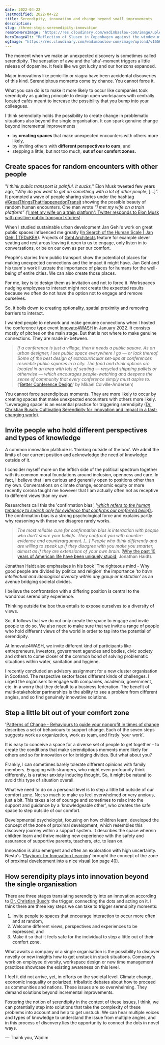 ```yaml
---
date: 2022-04-22
lastModified: 2022-04-22
title: Serendipity, innovation and change beyond small improvements
description:
slug: /three-steps-serenedipity-innovation
remoteHeroImage: "https://res.cloudinary.com/wadimbaslow-com/image/upload/v1649334470/P1001699_umzgpf.jpg"
heroImageAlt: "Reflection of Slusen in Copenhagen against the window of Yum Yoga. Picture by Wadim Baslow."
ogImage: "https://res.cloudinary.com/wadimbaslow-com/image/upload/v1650889345/serendipity-post-seo_q8dcqz.jpg"
---
```



The moment when we make an unexpected discovery is sometimes called serendipity. The sensation of awe and the 'aha'-moment triggers a little release of dopamine. It feels like we got lucky and our horizons expanded.

Major innovations like penicillin or viagra have been accidental discoveries of this kind. Serendipitous moments come by chance. You cannot force it.

What you can do is to make it more likely to occur like companies took serendipity as guiding principle to design open workspaces with centrally located cafés meant to increase the possibility that you bump into your colleagues.

I think serendipity holds the possibility to create change in problematic situations also beyond the single organisation. It can spark genuine change beyond incremental improvements

- by **creating spaces** that make unexpected encounters with others more likely,
- by inviting others with **different perspectives to ours**, and
- stepping a little, but not too much, **out of our comfort zones.**

## Create spaces for random encounters with other people

"_I think public transport is painful. It sucks,_" Elon Musk tweeted few years ago, “_Why do you want to get on something with a lot of other people_, [...]”. It prompted a wave of people sharing stories under the hashtag [#GreatThingsThatHappenedonTransit](https://twitter.com/search?q=%23GreatThingsThatHappenedonTransit&src=typed_query) showing the possible beauty of random human encounters. One man wrote _“I met my wife on a train platform” (_'[I met my wife on a train platform': Twitter responds to Elon Musk with positive public transport stories](https://www.theguardian.com/cities/2017/dec/21/elon-musk-public-transport-transit-painful-twitter)).

When I studied sustainable urban development Jan Gehl's work on great public spaces influenced me greatly ([In Search of the Human Scale | Jan Gehl | TEDxKEA](https://www.youtube.com/watch?v=Cgw9oHDfJ4k&ab_channel=TEDxTalks)). Projects of [Gehl Architects](https://gehlpeople.com/) feature for example clever seating and rest areas leaving it open to us to engage, only listen in to conversations, or be on our own as per our comfort.

People's stories from public transport show the potential of places for making unexpected connections and the impact it might have. Jan Gehl and his team's work illustrate the importance of places for humans for the well-being of entire cities. We can also create those places.

For me, key is to design them as invitation and not to force it. Workspaces nudging employees to interact might not create the expected results because we often do not have the option not to engage and remove ourselves.

So, it boils down to creating optionality, spatial proximity and removing barriers to interact.

I wanted people to network and make genuine connections when I hosted the conference type event [Innovate4WASH](https://innovate4wash.quercus-group.com/) in January 2022. It consists mostly of pitches on the main stage. But that is not where to make genuine connections. They are made in-between.

> _If a conference is just a village, then it needs a public square. As an urban designer, I see public space everywhere I go — or lack thereof. Some of the best design of extracurricular set-ups at conferences resemble public squares in a city. The food and drink options are located in an area with lots of seating — recycled shipping pallets or otherwise — which encourages people-watching and deepens the sense of community that every conference simply must aspire to._ (‘[Better Conference Design](https://medium.com/swlh/better-conference-design-ba7cca6b9814)' by Mikael Colville-Andersen)

You cannot force serendipitous moments. They are more likely to occur by creating spaces that make unexpected encounters with others more likely. 'Leveraging space' is an essential practice for triggering serendipity ([Dr. Christian Busch: Cultivating Serendipity for innovation and impact in a fast-changing world](https://www.youtube.com/watch?v=WnXhVvWeoK4&ab_channel=ChristianBusch)).

<EmailSignUp />

## Invite people who hold different perspectives and types of knowledge

A common innovation platitude is 'thinking outside of the box'. We admit the limits of our current position and acknowledge the need of knowledge outside of it.

I consider myself more on the leftish side of the political spectrum together with its common moral foundations around inclusion, openness and care. In fact, I believe that I am curious and generally open to positions other than my own. Conversations on climate change, economic equity or more recently corona taught me however that I am actually often not as receptive to different views than my own.

Researchers call this the 'confirmation bias', '[_which refers to the human tendency to search only for evidence that confirms our preferred beliefs_](https://www.theatlantic.com/magazine/archive/2022/05/social-media-democracy-trust-babel/629369/). The confirmation bias is a strong psychological force and explains partly why reasoning with those we disagree rarely works.

> _The most reliable cure for confirmation bias is interaction with people who don’t share your beliefs. They confront you with counter-evidence and counterargument. [...] People who think differently and are willing to speak up if they disagree with you make you smarter, almost as if they are extensions of your own brain._ ([Why the past 10 years of American life have been uniquely stupid](https://www.theatlantic.com/magazine/archive/2022/05/social-media-democracy-trust-babel/629369/), Jonathan Haidt).

Jonathan Haidt also emphasises in his book 'The righteous mind - Why good people are divided by politics and religion' the importance '_to have intellectual and ideological diversity within any group or institution_' as an avenue bridging societal divides.

I believe the confrontation with a differing position is central to the wondrous serendipity experience.

Thinking outside the box thus entails to expose ourselves to a diversity of views.

So, it follows that we do not only create the space to engage and invite people to do so. We also need to make sure that we invite a range of people who hold different views of the world in order to tap into the potential of serendipity.

At Innovate4WASH, we invite different kind of participants like entrepreneurs, investors, government agencies and bodies, civic society and others to come closer of the common bond of solving problematic situations within water, sanitation and hygiene.

I recently concluded an advisory assignment for a new cluster organisation in Scotland. The respective sector faces different kinds of challenges. I urged the organisers to engage with companies, academia, government, etc. in a worry that they default to a business federation. The benefit of multi-stakeholder partnerships is the ability to see a problem from different angles, and so find genuinely innovative solutions.

## Step a little bit out of your comfort zone

'[Patterns of Change - Behaviours to guide your nonprofit in times of change](https://patternsforchange.org.uk/) describes a set of behaviours to support change. Each of the seven steps suggests work as organization, work as team, and firstly 'your work'.

It is easy to conceive a space for a diverse set of people to get together - to create the conditions that make serendipitous moments more likely for others and so for innovation or for bridging divides. But what about you?

Frankly, I can sometimes barely tolerate different opinions with family members. Engaging with strangers, who might even profoundly think differently, is a rather anxiety inducing thought. So, it might be natural to avoid this type of situation overall.

What we need to do on a personal level is to step a little bit outside of our comfort zone. Not so much to make us feel overwhelmed or very anxious, just a bit. This takes a lot of courage and sometimes to relax into the support and guidance by a 'knowledgeable other', who creates the safe space to step outside of our comfort.

Developmental psychologist, focusing on how children learn, developed the concept of the zone of proximal development, which resembles this discovery journey within a support system. It describes the space wherein children learn and thrive making new experience with the safety and assurance of supportive parents, teachers, etc. to lean on.

Innovation is also emergent and often an exploration with high uncertainty. Nesta's '[Playbook for Innovation Learning](https://media.nesta.org.uk/documents/nesta_playbook_for_innovation_learning.pdf)' brought the concept of the zone of proximal development into a nice visual (on page 40).

## How serendipity plays into innovation beyond the single organisation

There are three stages translating serendipity into an innovation according to [Dr. Christian Busch](https://twitter.com/ChrisSerendip): the trigger, connecting the dots and acting on it. I think there are three key steps we can take to trigger serendipity moments:

1. Invite people to spaces that encourage interaction to occur more often and at random,
2. Welcome different views, perspectives and experiences to be expressed, and
3. Make it so that it feels safe for the individual to step a little out of their comfort zone.

What awaits a company or a single organisation is the possibility to discover novelty or new insights how to get unstuck in stuck situations. Company's work on employee diversity, workspace design or new time management practices showcase the existing awareness on this level.

I feel it did not arrive, yet, in efforts on the societal level. Climate change, economic inequality or polarized, tribalistic debates about how to proceed as communities and nations. These issues are so overwhelming. They demand solutions beyond incremental improvements.

Fostering the notion of serendipity in the context of these issues, I think, we can potentially step into solutions that take the complexity of these problems into account and help to get unstuck. We can hear multiple voices and types of knowledge to understand the issue from multiple angles, and in this process of discovery lies the opportunity to connect the dots in novel ways.

— Thank you, Wadim
